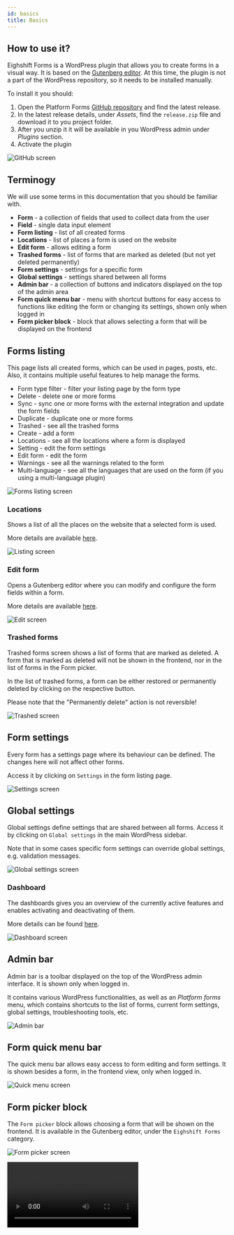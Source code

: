 ```yaml
---
id: basics
title: Basics
---
```



## How to use it?

Eighshift Forms is a WordPress plugin that allows you to create forms in a visual way. It is based on the [Gutenberg editor](https://wordpress.org/gutenberg/).
At this time, the plugin is not a part of the WordPress repository, so it needs to be installed manually.

To install it you should:

1. Open the Platform Forms [GitHub repository](https://github.com/infinum/eightshift-forms/releases) and find the latest release.
2. In the latest release details, under _Assets_, find the `release.zip` file and download it to you project folder.
3. After you unzip it it will be available in you WordPress admin under _Plugins_ section.
4. Activate the plugin

![GitHub screen](/img/forms/releases.webp)

## Terminogy

We will use some terms in this documentation that you should be familiar with.

- **Form** - a collection of fields that used to collect data from the user
- **Field** - single data input element
- **Form listing** - list of all created forms
- **Locations** - list of places a form is used on the website
- **Edit form** - allows editing a form
- **Trashed forms** - list of forms that are marked as deleted (but not yet deleted permanently)
- **Form settings** - settings for a specific form
- **Global settings** - settings shared between all forms
- **Admin bar** - a collection of buttons and indicators displayed on the top of the admin area
- **Form quick menu bar** - menu with shortcut buttons for easy access to functions like editing the form or changing its settings, shown only when logged in
- **Form picker block** - block that allows selecting a form that will be displayed on the frontend

## Forms listing

This page lists all created forms, which can be used in pages, posts, etc.
Also, it contains multiple useful features to help manage the forms.

- Form type filter - filter your listing page by the form type
- Delete - delete one or more forms
- Sync - sync one or more forms with the external integration and update the form fields
- Duplicate - duplicate one or more forms
- Trashed - see all the trashed forms
- Create - add a form
- Locations - see all the locations where a form is displayed
- Setting - edit the form settings
- Edit form - edit the form
- Warnings - see all the warnings related to the form
- Multi-language - see all the languages that are used on the form (if you using a multi-language plugin)

![Forms listing screen](/img/forms/listing.webp)

### Locations

Shows a list of all the places on the website that a selected form is used.

More details are available [here](features/locations).

![Listing screen](/img/forms/locations-listing.webp)

### Edit form

Opens a Gutenberg editor where you can modify and configure the form fields within a form.

More details are available [here](first-form).

![Edit screen](/img/forms/editor.webp)

### Trashed forms

Trashed forms screen shows a list of forms that are marked as deleted.
A form that is marked as deleted will not be shown in the frontend, nor in the list of forms in the Form picker.

In the list of trashed forms, a form can be either restored or permanently deleted by clicking on the respective button.

Please note that the "Permanently delete" action is not reversible!

![Trashed screen](/img/forms/trashed.webp)

## Form settings

Every form has a settings page where its behaviour can be defined. The changes here will not affect other forms.

Access it by clicking on `Settings` in the form listing page.

![Settings screen](/img/forms/settings.webp)

## Global settings

Global settings define settings that are shared between all forms. Access it by clicking on `Global settings` in the main WordPress sidebar.

Note that in some cases specific form settings can override global settings, e.g. validation messages.

![Global settings screen](/img/forms/global-settings.webp)

### Dashboard

The dashboards gives you an overview of the currently active features and enables activating and deactivating of them.

More details can be found [here](features/dashboard).

![Dashboard screen](/img/forms/dashboard.webp)

## Admin bar

Admin bar is a toolbar displayed on the top of the WordPress admin interface. It is shown only when logged in.

It contains various WordPress functionalities, as well as an _Platform forms_ menu, which contains shortcuts to the list of forms, current form settings, global settings, troubleshooting tools, etc.

![Admin bar](/img/forms/admin-top-bar.webp)

## Form quick menu bar

The quick menu bar allows easy access to form editing and form settings.
It is shown besides a form, in the frontend view, only when logged in.

![Quick menu screen](/img/forms/quick-bar.webp)

## Form picker block

The `Form picker` block allows choosing a form that will be shown on the frontend. It is available in the Gutenberg editor, under the `Eighshift Forms` category.

![Form picker screen](/img/forms/form-picker.webp)

<Video
	type='forms'
	video='basics'
/>
